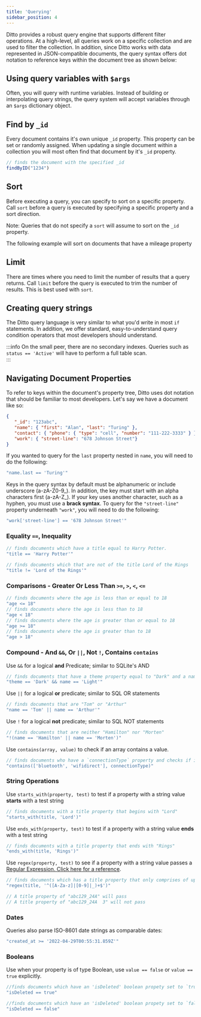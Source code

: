 ```yaml
---
title: 'Querying'
sidebar_position: 4
---
```



Ditto provides a robust query engine that supports different filter operations. At a high-level, all queries work on a specific collection and are used to filter the collection. In addition, since Ditto works with data represented in JSON-compatible documents, the query syntax offers dot notation to reference keys within the document tree as shown below:

<SnippetGroup
  name='query-basic' 
/>

## Using query variables with `$args` 

Often, you will query with runtime variables. Instead of building or
interpolating query strings, the query system will accept variables through an
`$args` dictionary object. 

<SnippetGroup
  name='query-args' 
/>


## Find by `_id`

Every document contains it's own unique `_id` property. This property can be set or randomly assigned. When updating a single document within a collection you will most often find that document by it's `_id` property. 

```js
// finds the document with the specified _id
findByID("1234")
```

## Sort

Before executing a query, you can specify to sort on a specific property. Call `sort` before a query is executed by specifying a specific property and a sort direction. 

Note: Queries that do not specify a `sort` will assume to sort on the `_id` property.

The following example will sort on documents that have a mileage property

<SnippetGroup
  name='query-sort' 
/>

## Limit 

There are times where you need to limit the number of results that a query returns. Call `limit` before the query is executed to trim the number of results. This is best used with `sort`.

<SnippetGroup
  name='query-limit' 
/>


## Creating query strings

The Ditto query language is very similar to what you'd write in most `if`
statements. In addition, we offer standard, easy-to-understand query condition
operators that most developers should understand.

:::info
On the small peer, there are no secondary indexes. Queries such as `status ==
'Active'` will have to perform a full table scan.  
:::


## Navigating Document Properties

To refer to keys within the document's property tree, Ditto uses dot notation that should be familiar to most developers. Let's say we have a document like so:


```json
{
   "_id": "123abc",
   "name": { "first": "Alan", "last": "Turing" },
   "contact": { "phone": { "type": "cell", "number": "111-222-3333" } },
   "work": { "street-line": "678 Johnson Street"}
}
```

If you wanted to query for the `last` property nested in `name`, you will need to do the following:

```js
"name.last == 'Turing'"
```

Keys in the query syntax by default must be alphanumeric or include underscore (a-zA-Z0-9_). In addition, the key must start with an alpha characters first (a-zA-Z_). If your key uses another character, such as a hyphen, you must use a __brack syntax__. To query for the `"street-line"` property underneath `"work"`, you will need to do the following: 

```js
"work['street-line'] == '678 Johnson Street'"
```



### Equality `==`, Inequality

```js
// finds documents which have a title equal to Harry Potter.
"title == 'Harry Potter'"

// finds documents which that are not of the title Lord of the Rings
"title != 'Lord of the Rings'"
```

### Comparisons - Greater Or Less Than `>=`, `>`, `<`, `<=`


```js
// finds documents where the age is less than or equal to 18
"age <= 18"
// finds documents where the age is less than to 18
"age < 18"
// finds documents where the age is greater than or equal to 18
"age >= 18"
// finds documents where the age is greater than to 18
"age > 18"
```

### Compound - And `&&`, Or `||`, Not `!`, Contains `contains`


Use `&&` for a logical __and__ Predicate; similar to SQLite's AND
```js
// finds documents that have a theme property equal to "Dark" and a name property equally to "Light"
"theme == 'Dark' && name == 'Light'"
```

Use `||` for a logical __or__ predicate; similar to SQL OR statements
```js
// finds documents that are "Tom" or "Arthur"
"name == 'Tom' || name == 'Arthur'"
```

Use `!` for a logical __not__ predicate; similar to SQL NOT statements

```js
// finds documents that are neither "Hamilton" nor "Morten"
"!(name == 'Hamilton' || name == 'Morten')"
```

Use `contains(array, value)` to check if an array contains a value. 

```js
// finds documents who have a `connectionType` property and checks if it equals any of the values in a defined array
"contains(['bluetooth', 'wifidirect'], connectionType)"
```


### String Operations

Use `starts_with(property, test)` to test if a property with a string value __starts__ with a test string

```js
// finds documents with a title property that begins with "Lord"
"starts_with(title, 'Lord')"
```

Use `ends_with(property, test)` to test if a property with a string value __ends__ with a test string

```js
// finds documents with a title property that ends with "Rings"
"ends_with(title, 'Rings')"
```

Use `regex(property, test)` to see if a property with a string value passes a [Regular Expression. Click here for a reference](https://developer.mozilla.org/en-US/docs/Web/JavaScript/Guide/Regular_Expressions). 

```js
// finds documents which has a title property that only comprises of upper and lowercase letters, numbers, and underscores. 
"regex(title, '^([A-Za-z]|[0-9]|_)+$')"

// A title property of "abc129_24A" will pass
// A title property of "abc129_24A  3" will not pass
```

### Dates

Queries also parse ISO-8601 date strings as comparable dates:

```js
"created_at >= '2022-04-29T00:55:31.859Z'"
```


### Booleans

Use when your property is of type Boolean, use `value == false` or `value == true` explicitly.

```js
//finds documents which have an 'isDeleted' boolean propety set to `true`
"isDeleted == true"
```

```js
//finds documents which have an 'isDeleted' boolean propety set to `false`
"isDeleted == false"
```
